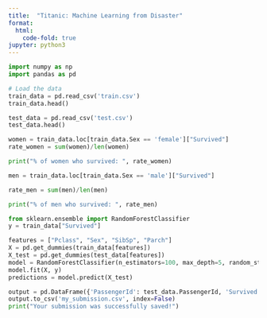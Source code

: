 ```yaml
---
title:  "Titanic: Machine Learning from Disaster"
format:
  html:
    code-fold: true
jupyter: python3
---
```


```python
import numpy as np
import pandas as pd

# Load the data
train_data = pd.read_csv('train.csv')
train_data.head()
```

```python
test_data = pd.read_csv('test.csv')
test_data.head()
```

```python
women = train_data.loc[train_data.Sex == 'female']["Survived"]
rate_women = sum(women)/len(women)

print("% of women who survived: ", rate_women)
```

```python
men = train_data.loc[train_data.Sex == 'male']["Survived"]

rate_men = sum(men)/len(men)

print("% of men who survived: ", rate_men)
```

```python
from sklearn.ensemble import RandomForestClassifier
y = train_data["Survived"]

features = ["Pclass", "Sex", "SibSp", "Parch"]
X = pd.get_dummies(train_data[features])
X_test = pd.get_dummies(test_data[features])
model = RandomForestClassifier(n_estimators=100, max_depth=5, random_state=1)
model.fit(X, y)
predictions = model.predict(X_test)

output = pd.DataFrame({'PassengerId': test_data.PassengerId, 'Survived': predictions})
output.to_csv('my_submission.csv', index=False)
print("Your submission was successfully saved!")

```
